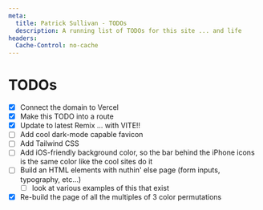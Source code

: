 ```yaml
---
meta:
  title: Patrick Sullivan - TODOs
  description: A running list of TODOs for this site ... and life
headers:
  Cache-Control: no-cache
---
```


# TODOs

- [x] Connect the domain to Vercel
- [x] Make this TODO into a route
- [x] Update to latest Remix ... with VITE!!
- [ ] Add cool dark-mode capable favicon
- [ ] Add Tailwind CSS
- [ ] Add iOS-friendly background color, so the bar behind the iPhone icons is the same color like the cool sites do it
- [ ] Build an HTML elements with nuthin' else page (form inputs, typography, etc...)
  - [ ] look at various examples of this that exist
- [x] Re-build the page of all the multiples of 3 color permutations
